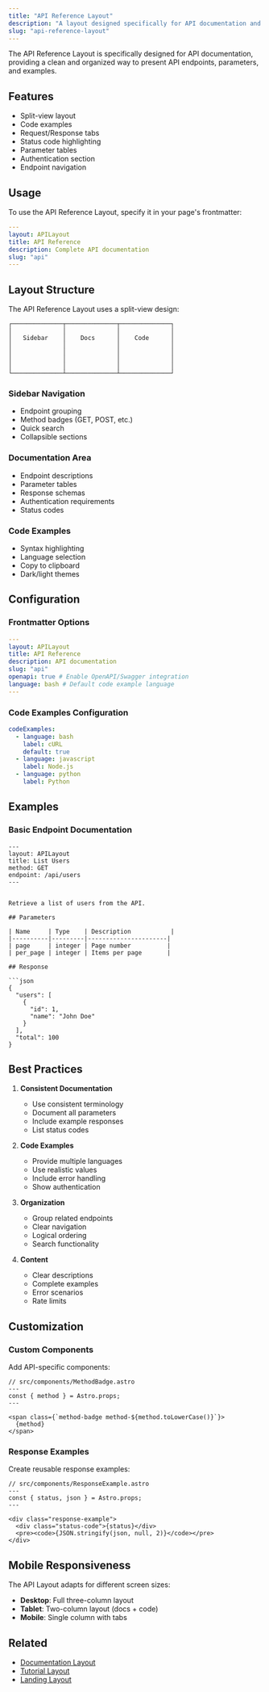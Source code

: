 ```yaml
---
title: "API Reference Layout"
description: "A layout designed specifically for API documentation and reference guides."
slug: "api-reference-layout"
---
```



The API Reference Layout is specifically designed for API documentation, providing a clean and organized way to present API endpoints, parameters, and examples.

## Features

- Split-view layout
- Code examples
- Request/Response tabs
- Status code highlighting
- Parameter tables
- Authentication section
- Endpoint navigation

## Usage

To use the API Reference Layout, specify it in your page's frontmatter:

```yaml
---
layout: APILayout
title: API Reference
description: Complete API documentation
slug: "api"
---
```

## Layout Structure

The API Reference Layout uses a split-view design:

```
┌──────────────┬──────────────┬──────────────┐
│              │              │              │
│   Sidebar    │    Docs      │    Code      │
│              │              │              │
│              │              │              │
│              │              │              │
│              │              │              │
└──────────────┴──────────────┴──────────────┘
```

### Sidebar Navigation

- Endpoint grouping
- Method badges (GET, POST, etc.)
- Quick search
- Collapsible sections

### Documentation Area

- Endpoint descriptions
- Parameter tables
- Response schemas
- Authentication requirements
- Status codes

### Code Examples

- Syntax highlighting
- Language selection
- Copy to clipboard
- Dark/light themes

## Configuration

### Frontmatter Options

```yaml
---
layout: APILayout
title: API Reference
description: API documentation
slug: "api"
openapi: true # Enable OpenAPI/Swagger integration
language: bash # Default code example language
---
```

### Code Examples Configuration

```yaml
codeExamples:
  - language: bash
    label: cURL
    default: true
  - language: javascript
    label: Node.js
  - language: python
    label: Python
```

## Examples

### Basic Endpoint Documentation

```mdx
---
layout: APILayout
title: List Users
method: GET
endpoint: /api/users
---


Retrieve a list of users from the API.

## Parameters

| Name     | Type    | Description           |
|----------|---------|----------------------|
| page     | integer | Page number          |
| per_page | integer | Items per page       |

## Response

```json
{
  "users": [
    {
      "id": 1,
      "name": "John Doe"
    }
  ],
  "total": 100
}
```

## Best Practices

1. **Consistent Documentation**
   - Use consistent terminology
   - Document all parameters
   - Include example responses
   - List status codes

2. **Code Examples**
   - Provide multiple languages
   - Use realistic values
   - Include error handling
   - Show authentication

3. **Organization**
   - Group related endpoints
   - Clear navigation
   - Logical ordering
   - Search functionality

4. **Content**
   - Clear descriptions
   - Complete examples
   - Error scenarios
   - Rate limits

## Customization

### Custom Components

Add API-specific components:

```astro
// src/components/MethodBadge.astro
---
const { method } = Astro.props;
---

<span class={`method-badge method-${method.toLowerCase()}`}>
  {method}
</span>
```

### Response Examples

Create reusable response examples:

```astro
// src/components/ResponseExample.astro
---
const { status, json } = Astro.props;
---

<div class="response-example">
  <div class="status-code">{status}</div>
  <pre><code>{JSON.stringify(json, null, 2)}</code></pre>
</div>
```

## Mobile Responsiveness

The API Layout adapts for different screen sizes:

- **Desktop**: Full three-column layout
- **Tablet**: Two-column layout (docs + code)
- **Mobile**: Single column with tabs

## Related

- [Documentation Layout](/docs/layouts/documentation)
- [Tutorial Layout](/docs/layouts/tutorial)
- [Landing Layout](/docs/layouts/landing)
